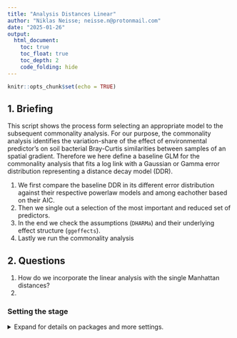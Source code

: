 ```yaml
---
title: "Analysis Distances Linear"
author: "Niklas Neisse; neisse.n@protonmail.com"
date: "2025-01-26"
output: 
  html_document:
    toc: true
    toc_float: true
    toc_depth: 2
    code_folding: hide
---
```


```r
knitr::opts_chunk$set(echo = TRUE)
```

## 1. Briefing

This script shows the process form selecting an appropriate model to the subsequent commonality analysis. For our purpose, the commonality analysis identifies the variation-share of the effect of environmental predictor's on soil bacterial Bray-Curtis similarities between samples of an spatial gradient. Therefore we here define a baseline GLM for the commonality analysis that fits a log link with a Gaussian or Gamma error distribution representing a distance decay model (DDR). 

1. We first compare the baseline DDR in its different error distribution against their respective powerlaw models and among eachother based on their AIC.
2. Then we single out a selection of the most important and reduced set of predictors.
3. In the end we check the assumptions (`DHARMa`) and their underlying effect structure (`ggeffects`). 
4. Lastly we run the commonality analysis


## 2. Questions 
1. How do we incorporate the linear analysis with the single Manhattan distances?
2. 



### Setting the stage 

<details>
  <summary>Expand for details on packages and more settings.</summary>

The following packages are required: `tidyverse`, `vegan`, `glmm.hp`, `partR2`, `skimr`, `MASS`, `DHARMa` , `ggeffects`, `glmmTMB`, `lme4`, `glmm.hp`, `pscl`

```r
#### Setting the stage ####
# Remove all objects in the global environment
# rm(list = ls()) 

# Set seed for reproducibility
set.seed(100) 

# Set directory pathways
dir_data <- 'path/to/N24_space_mic_dispersal/data/'
dir_resu <- 'path/to/N24_space_mic_dispersal/results/'

# Define CRAN packages
.cran_packages <- c(
  'tidyverse', 'glmm.hp',  'skimr', 'viridis', 'vegan',  'car', 
  'ggeffects', 'corrplot', 'lme4',  'partR2',  'DHARMa', 'MASS',
  'patchwork', 'glmm.hp',  'pscl',  'ggExtra', 'janitor', 'eulerr') 

# Define Bioconductor packages: 
#  other bioconductor packages include: 
#  'dada2', 'phyloseq', 'DECIPHER', 'phangorn'
# .bioc_packages <- c('phyloseq')  

# Install missing CRAN packages
.inst <- .cran_packages %in% installed.packages() 
if(any(!.inst)) {
  install.packages(.cran_packages[!.inst]) 
}

# # Check if Bioconductor packages are installed
# .inst <- .bioc_packages %in% installed.packages() 
# if(any(!.inst)) {
#   # Source Bioconductor installation script
#   source("http://bioconductor.org/biocLite.R") 
#   # Install missing Bioconductor packages without asking for confirmation
#   biocLite(.bioc_packages[!.inst], ask = F) 
# }

# Load required packages
#  add if necessary: ', .bioc_packages'
invisible(sapply(c(.cran_packages), require, character.only = TRUE))
invisible(sapply(c(.cran_packages), function(pkg) {
  # Check if the package is loaded
  is_loaded <- isNamespaceLoaded(pkg)
  
  # Get the package version
  version <- as.character(packageVersion(pkg))  # Convert version to character
  
  # Print the result
  cat(pkg, "Loaded:", is_loaded, "- Version:", version, "\n")
}))
 
```
```r
dir_wd   <- file.path('C:', 'code', 'BEO_DDR')
dir_data <- file.path(dir_wd, 'data')
dir_resu <- file.path(dir_wd, 'output')
```


## 3 Data  
The dataset `dissected` contains the distances between each sample in terms of bacterial composition (Bray-Curtis), plant composition (Bray-Curtis), plant traits (Euclidean), and physio-chemical soil properties (Euclidean). A summary of the dataset is shown below.

Side notes: 

1. For our models, we work with B.-C. similarities, meaning that values closer to 1 indicate greater similarity in bacterial community assembly among the samples.

2. Since stepwise forward selection, a crucial stop of our predictor selection using the `step()` function, cannot handle missing values, we omit these observations in the df `dist_nona_df`, reducing the total by about 100 data points to 1,275.

<details>
  <summary>Expand for data summary.</summary>

```r
## Load the data
distances_df <- read.csv(file.path(dir_data, 'distances_df.csv')) %>% 
  # changing dissimilarity to similarity to match distance decay model
  mutate(bac_bray_dis   = .$bac_bray,
         plant_bray_dis = .$plant_bray,
         bac_bray       = 1-.$bac_bray,
         plant_bray     = 1-.$plant_bray,
         coor_haver_log = log(.$coor_haver+0.001))

skim(distances_df)

# Remove rows with any missing values from the data frame
dist_nona_df <- na.omit(distances_df)

# Only the 4 processes
# names(dist_nona_df)
dist_4way_df <- dist_nona_df %>% 
  dplyr::select('dist_bin', 'bac_bray',
                'coor_haver_log', 'coor_haver', 
                'plant_bray', 'p_trait_eucl', 'physchem_eucl')


```
</details>

#### 3.2.1 Correlation in predictors
On the path to our model we first checked for any correlations of the explanatory variables.  

<details>
  <summary>Expand for explanatory variable correlation plot.</summary>
```r
# names(dist_nona_df)

corrplot(cor(dist_4way_df[
  c('coor_haver_log', 
    'plant_bray', 'p_trait_eucl', 'physchem_eucl')]), 
  type = "upper", method = "square", diag = FALSE, 
  addCoef.col = "white", number.cex = .7,
  tl.srt = 45, tl.cex = 1, tl.offset = 1)


corrplot(cor(dist_nona_df[c(
  'p_trait_eucl', 
  'pt_biomass_manh', 'pt_cov_bare_manh', 'pt_cov_litter_manh', 
  'pt_cov_moss_manh', 'pt_cov_senesc_manh', 'pt_sla_manh')]), 
         type = "upper", method = "square", diag = FALSE, 
         addCoef.col = "white", number.cex = .7,
         tl.srt = 45, tl.cex = 1, tl.offset = 1)


corrplot(cor(dist_nona_df[c(
  'physchem_eucl', 
  'pc_c_manh', 'pc_cnr_manh', 'pc_n_manh', 
  'pc_ph_manh', 'pc_soil_moist_manh')]), 
         type = "upper", method = "square", diag = FALSE, 
         addCoef.col = "white", number.cex = .7,
         tl.srt = 45, tl.cex = 1, tl.offset = 1)

```

## 4. Models 
### 4.1 Model Structure
We construct a generalized linear model to describe the effects of predictors representing environmental selection processes and dispersal on the differences in bacterial communities between observations, using a log link function.

Two sets of models are presented. The first set follows a Gaussian error distribution, while the second set follows a Gamma distribution. Within each set, we compare a model with a normal distance predictor to a power-law model with a log-transformed distance predictor.

```r
# names(dist_nona_df)

# glm_4w_gaus_1
glm_4w_gaus_1 <- glm(formula = bac_bray ~
                       coor_haver + plant_bray + p_trait_eucl + physchem_eucl,
                     family = gaussian(link = "log"), data = dist_nona_df, 
                     na.action = na.exclude)
sum_glm_4w_gaus_1 <- summary(glm_4w_gaus_1)

# glm_4w_gaus_2
glm_4w_gaus_2 <- glm(formula = bac_bray ~
                       coor_haver_log + plant_bray + p_trait_eucl + physchem_eucl, 
                     family = gaussian(link = "log"), data = dist_nona_df, 
                     na.action = na.exclude)
sum_glm_4w_gaus_2 <- summary(glm_4w_gaus_2)

# glm_4w_gamm_1
glm_4w_gamm_1 <- glm(formula = bac_bray ~
                        coor_haver + plant_bray + p_trait_eucl + physchem_eucl, 
                     family = Gamma(link = "log"), data = dist_nona_df, 
                     na.action = na.exclude)
sum_glm_4w_gamm_1 <- summary(glm_4w_gamm_1)

# glm_4w_gamm_2
glm_4w_gamm_2 <- glm(formula = bac_bray ~
                       coor_haver_log + plant_bray + p_trait_eucl + physchem_eucl, 
                     family = Gamma(link = "log"), data = dist_nona_df, 
                     na.action = na.exclude)
sum_glm_4w_gamm_2 <- summary(glm_4w_gamm_2)


```


Comparing the AIC values indicates that the Gamma error distribution with the log-transformed distance as a predictor explains the most variation in the soil bacteria. Therefore, we base all subsequent analyses on this model.





```r
data.frame(
  model          = c(
    rep("GLM", 4)),
  id       = c(
    rep("4way",4)),
  fam         = c(
    c(rep("Gaus",2), rep("Gamm",2))),
  Power_law      = c(
    rep(c("-", "+"),2)),
  aic            = c(
    sum_glm_4w_gaus_1$aic,
    sum_glm_4w_gaus_2$aic,
    sum_glm_4w_gamm_1$aic,
    sum_glm_4w_gamm_2$aic),
  `0 deviance`  = c(
    sum_glm_4w_gaus_1$null.deviance,
    sum_glm_4w_gaus_2$null.deviance,
    sum_glm_4w_gamm_1$null.deviance,
    sum_glm_4w_gamm_2$null.deviance),
  `0 df`        = c(
    sum_glm_4w_gaus_1$df.null,
    sum_glm_4w_gaus_2$df.null,
    sum_glm_4w_gamm_1$df.null,
    sum_glm_4w_gamm_2$df.null),
  `res deviance` = c(
    sum_glm_4w_gaus_1$deviance,
    sum_glm_4w_gaus_2$deviance,
    sum_glm_4w_gamm_1$deviance,
    sum_glm_4w_gamm_2$deviance),
  `res df`     = c(
    sum_glm_4w_gaus_1$df.residual,
    sum_glm_4w_gaus_2$df.residual,
    sum_glm_4w_gamm_1$df.residual,
    sum_glm_4w_gamm_2$df.residual)) %>% 
  arrange(.$aic)
```

#### 4.3 Bidirectional predictor selection

```r
# Alpha, intercept only model
glm_gamm_4way_a <- glm(formula = bac_bray ~ 1,
                      family = Gamma(link = "log"), data = dist_nona_df, 
                      na.action = na.exclude)

# Omega, all predictors with their interactions
glm_gamm_4way_o <- glm(formula = bac_bray ~
                       coor_haver_log * plant_bray * p_trait_eucl * physchem_eucl, 
                       family = Gamma(link = "log"), data = dist_nona_df, 
                       na.action = na.exclude)

# Bidirectional predictor selection 
glm_gamm_4way_step <- step(glm_gamm_4way_a,
                        scope = list(
                          lower = glm_gamm_4way_a, upper = glm_gamm_4way_o), 
                        direction = "both", na.action = na.exclude)
```

The bi-directional selection suggests that the interaction of the physico-chemical euclidean distance and the plant abundance Bray-Curtis distance is important for the model. Furthermore, the plant traits do not seem contribute to the models fit.

Nevertheless we include the plant traits in our model to make it directly compatible to our variance partitioning. The full 4-way model structure is the following:

```r
# Specifying the final 4way model
glm_4w_gamm2 <- glm(formula = bac_bray ~
                      physchem_eucl + coor_haver_log + 
                      plant_bray + p_trait_eucl + 
                      physchem_eucl:plant_bray, 
                    family = Gamma(link = "log"), 
                    data = dist_nona_df, 
                    na.action = na.exclude)

summary(glm_4w_gamm2)
pR2(glm_4w_gamm2)


```




## 6. Assumptions

using `simulateResiduals` and `plotResiduals`

```r
sim_out_4w_gamm2 <- DHARMa::simulateResiduals(
  fittedModel = glm_4w_gamm2, plot = F)
plot(sim_out_4w_gamm2)
testOutliers(glm_4w_gamm2)
plotResiduals(sim_out_4w_gamm2, form = dist_nona_df$physchem_eucl)
plotResiduals(sim_out_4w_gamm2, form = dist_nona_df$coor_haver_log)
plotResiduals(sim_out_4w_gamm2, form = dist_nona_df$plant_bray)
plotResiduals(sim_out_4w_gamm2, form = dist_nona_df$p_trait_eucl)

```

### 6.1 Effect plots

```r
predict_response(glm_gamm_seln3)
predict_response(glm_gamm_seln3, terms = c("predictor_main", "predictor_color"))
```




```r
pred_res_4w_gamm2  <- predict_response(glm_4w_gamm2)

plot(predict_response(glm_4w_gamm2, terms = c("physchem_eucl", "plant_bray")),
     show_data = T)

plot(predict_response(glm_4w_gamm2, terms = c("coor_haver_log", "physchem_eucl")),
     show_data = T)

plot(predict_response(glm_4w_gamm2, terms = c("plant_bray", "coor_haver_log")),
     show_data = T)

plot(predict_response(glm_4w_gamm2, terms = c("p_trait_eucl", "coor_haver_log")), 
     show_data = T)


```


## Communality analysis 

R2m (marginal R²): variance explained by fixed effects only.
R2c (conditional R²): variance explained by both fixed and random effects. As I don't have any random effect they are the same. 

Regarding the family of the estimations:
lognormal is the best:
1. it explains the most variance, thus the model fit is very good.
2. the assumption of a right-skewed response is met 
3. the assumption of no 0 values is met


Estimations:
Unique:	        The variance explained uniquely by that predictor.
Average.share:	Mean shared contribution across all model permutations.
Individual:   	Sum of Unique + Average.share (total importance).
I.perc(%):    	Percentage of total R² accounted for by this variable.

A negative unique value (e.g., -0.0005) indicates essentially no unique contribution, possibly due to multicollinearity or noise.



```r
ca_4w <- glmm.hp::glmm.hp(glm_4w_gamm2, type = "adjR2", commonality = T)
ca_4w_T <- glmm.hp::glmm.hp(glm_4w_gamm2, type = "adjR2", commonality = F)
glmm.hp::plot.glmmhp(ca_4w_T)
ca_4w_T
ca_4w

fit <- euler(c(
  "A"       = 0.1513, # physchem_eucl
  "B"       = 0.0884, # coor_haver_log
  "C"       = 0.0068, # plant_bray
  "D"       = 0.0000, # p_trait_eucl
  "E"       = 0.0113, # physchem_eucl:plant_bray
  "A&B"     = 0.1497,
  "A&C"     = 0.0274,
  "A&D"     = 0.0002,
  "A&E"     = 0.0129,
  "A&B&C"   = 0.1557,
  "A&B&D"   = 0.0006,
  "A&C&D"   = 0.0006,
  "B&C&D"   = 0.0001,
  "A&B&E"   = 0.0949,
  "B&B&E"   = 0.0093,
  "A&D&E"   = 0.0002,
  "A&B&C&D" = 0.0025,
  "B&C&D&E" = 0.0002
))

fit2 <- euler(c(
  "A"       = 0.151, # physchem_eucl
  "B"       = 0.088, # coor_haver_log
  "C"       = 0.007, # plant_bray
#  "D"       = 0.000, # p_trait_eucl
  "E"       = 0.011, # physchem_eucl:plant_bray
  "A&B"     = 0.150,
  "A&C"     = 0.027,
#  "A&D"     = 0.000,
  "A&E"     = 0.013,
  "A&B&C"   = 0.156,
  "A&B&D"   = 0.001,
  "A&C&D"   = 0.001,
#  "B&C&D"   = 0.000,
  "A&B&E"   = 0.095,
  "B&B&E"   = 0.009,
#  "A&D&E"   = 0.000,
  "A&B&C&D" = 0.003
#  "B&C&D&E" = 0.000
))

mod_ca_eu <- euler(c(
  "A"       = 0.15, # physchem_eucl
  "B"       = 0.09, # coor_haver_log
  "C"       = 0.01, # plant_bray
  "E"       = 0.01, # physchem_eucl:plant_bray
  "A&B"     = 0.15,
  "A&C"     = 0.03,
  "A&E"     = 0.01,
  "A&B&C"   = 0.16,
  "A&B&E"   = 0.10,
  "B&C&E"   = 0.01
))

p_ca_eu <- plot(mod_ca_eu,
     quantities = TRUE,
     fills = list(fill = viridis::viridis(4), alpha = 0.6),
     labels = list(font = 2),
     main = "Variance Partitioning (Euler Diagram)")

# ggsave(plot = p_ca_eu, paste0(dir_resu, "ca_eu.png"), width = 5.5, height = 6, dpi = 300)

0.01/2 + 0.1/3 + 0.15/2 + 0.16/3+ 0.03/2
0.01/2 + 0.1/3 + 0.15/2 + 0.16/3+ 0/2 
0.16/3 + 0.03/2 
0.01/2 + 0.01/2 + 0.1/3

```
```r
library(eulerr)
library(grid)
library(viridis)

# Create a function to generate the full custom Euler diagram
plot_custom_euler <- function(mod_ca_eu) {
  # Create the Euler diagram object
  p <- plot(mod_ca_eu,
            quantities = FALSE,
            fills = list(fill = viridis(4), alpha = 0.6),
            labels = FALSE,
            main = NULL)
  
  # Start a new page and draw scaled plot
  grid.newpage()
  vp <- viewport(width = 0.8, height = 0.8)
  pushViewport(vp)
  grid.draw(p)
  
  # Custom annotations
  # grid.text("Community analysis",
  #           x = 0.5,  y = 1.05, gp = gpar(fontsize = 16, fontface = "bold"))
  grid.text("A. Soil               \nproperties",         
            x = 0.06, y = 0.6,   gp = gpar(fontface = "bold"))
  grid.text("B. Geographic\ndistance",                    
            x = 0.95, y = 0.6,   gp = gpar(fontface = "bold"))
  grid.text("C. Plant similarity",                        
            x = 0.5,  y = -0.05, gp = gpar(fontface = "bold"))
  # grid.text("D. Plant traits",             
  #           x = 0.95, y = 0.95, gp = gpar(fontface = "bold"))
  grid.text("E. Interaction of A. and B.",                
            x = 0.5,  y = 1.05,  gp = gpar(fontface = "bold"))
  grid.text("Residuals = 0.42",                           
            x = 0.95, y = -0.05)
  
  # Unique fractions
  grid.text("0.15 ***", x = 0.25, y = 0.5)
  grid.text("0.09 ***", x = 0.815, y = 0.5)
  grid.text("0.01 *",   x = 0.51, y = 0.035)
  grid.text("0.01 ***", x = 0.61, y = 0.945)
  
  # 2-way overlaps
  grid.text("0.15", x = 0.62 , y = 0.54)
  grid.text("0.03", x = 0.41, y = 0.12)
  grid.text("0.01", x = 0.46, y = 0.99)
  
  # 3-way overlaps
  grid.text("0.16", x = 0.57, y = 0.26)
  grid.text("0.10", x = 0.6, y = 0.7)
  grid.text("0.01", x = 0.51, y = 0.57)
  grid.text("0.01", x = 0.73, y = 0.44)
  
  # 4-way overlap
  grid.text("0.01", x = 0.58, y = 0.42)
}

```


```r
# # Define metrics
# mod_ca_metrics <- c("Unique", "Average.share", "Individual", "I.perc(%)")
# mod_ca_n_metrics <- length(mod_ca_metrics)
# mod_ca_n_perm <- 10000
# set.seed(123)
# 
# # Step 1: Observed values for all metrics
# mod_ca_observed_all <- ca_4w_T$lognormal[, mod_ca_metrics]
# 
# # Step 2: Null array (3D) to store permutations for all metrics
# mod_ca_null_distributions <- array(
#   NA, dim = c(nrow(mod_ca_observed_all), mod_ca_n_perm, mod_ca_n_metrics),
#   dimnames = list(rownames(mod_ca_observed_all), NULL, mod_ca_metrics))
# 
# # Step 3: Permutation loop
# for (i in 1:mod_ca_n_perm) {
#   # Permute the response variable
#   dist_4way_df$mod_ca_bac_bray_perm <- sample(dist_4way_df$bac_bray)
#   
#   # Fit model with permuted response
#   mod_ca_perm_result <- glmm.hp(
#     glm(
#       formula = mod_ca_bac_bray_perm ~ physchem_eucl + coor_haver_log + 
#         plant_bray + p_trait_eucl + physchem_eucl:plant_bray,
#       family = Gamma(link = "log"),
#       data = dist_4way_df,
#       na.action = na.exclude),
#     type = "adjR2")
#   
#   # Store values for each metric
#   for (m in mod_ca_metrics) {
#     mod_ca_null_distributions[, i, m] <- mod_ca_perm_result$lognormal[, m]
#   }
# }
# 
# # Step 4: Compute p-values for all metrics
# mod_ca_results_list <- list()
# 
# for (m in mod_ca_metrics) {
#   mod_ca_observed_vals <- mod_ca_observed_all[, m]
#   mod_ca_null_matrix   <- mod_ca_null_distributions[, , m]
#   
#   # Compute p-values
#   mod_ca_p_vals <- sapply(1:length(mod_ca_observed_vals), function(i) {
#     mean(mod_ca_null_matrix[i, ] >= mod_ca_observed_vals[i], na.rm = TRUE)
#     })
#   
#   # Compute mean of null distribution
#   mod_ca_null_means <- rowMeans(mod_ca_null_matrix, na.rm = TRUE)
#   
#   # Create result data frame
#   mod_ca_results_df <- data.frame(
#     variable   = rownames(mod_ca_observed_all),
#     observed   = mod_ca_observed_vals,
#     null_mean  = mod_ca_null_means,
#     p_value    = mod_ca_p_vals)
#   
#   mod_ca_results_list[[m]] <- mod_ca_results_df
# }
# 
# write.csv(as.data.frame.table(mod_ca_null_distributions, responseName = "value") %>%
#   rename(variable = Var1, permutation = Var2, metric = Var3) %>%
#   mutate(permutation = as.integer(permutation)),
#   file.path(dir_data, paste0('mod_ca_perm_all_10000.csv')))
# 
# bind_rows(mod_ca_results_list, .id = "metric") %>% as.data.frame() %>% 
#   write.csv(file.path(dir_data, paste0('mod_ca_perm_res_all_10000.csv')),
#             row.names = F)

mod_ca_list_all_10000_df <- read.csv(
  file.path(dir_data, paste0('mod_ca_perm_all_10000.csv')))


mod_ca_results_all_10000_df <- read.csv(
  file.path(dir_data, paste0('mod_ca_perm_res_all_10000.csv')))

```



### 7. Plots

#### Distance Decaly Relation
```r
# Create a new data frame with a range of values for 'coor_haver_log'
p_dist_range <- seq(
  min(dist_nona_df$coor_haver_log), 
  max(dist_nona_df$coor_haver_log), length.out = 100)

# Create a new data frame with these values and the other variables fixed 
p_dist_ndata <- data.frame(
  coor_haver_log = p_dist_range,
  physchem_eucl  = mean(dist_nona_df$physchem_eucl, na.rm = TRUE), 
  plant_bray     = mean(dist_nona_df$plant_bray, na.rm = TRUE),  
  p_trait_eucl   = mean(dist_nona_df$p_trait_eucl, na.rm = TRUE) 
)

# Predict the response using the glm model
p_dist_pred <- predict(
  glm_4w_gamm2, 
  newdata = p_dist_ndata,
  # Return the standard errors
  se.fit = TRUE, 
  # Prediction on the scale of the link function (log scale for Gamma)
  type = "link"    
)

# Convert the predictions from log scale back to the original scale (if using Gamma with log link)
p_dist_pred_values <- exp(p_dist_pred$fit)

# Calculate the upper and lower bounds for the 95% confidence interval
p_dist_upper <- exp(p_dist_pred$fit + 1.96 * p_dist_pred$se.fit)
p_dist_lower <- exp(p_dist_pred$fit - 1.96 * p_dist_pred$se.fit)

# Add the predictions and confidence intervals to the new_data
p_dist_ndata <- p_dist_ndata %>%
  mutate(
    predicted = p_dist_pred_values,
    upper_bound = p_dist_upper,
    lower_bound = p_dist_lower
  )

# names(dist_4way_df)

dist_4way_df %>% 
  group_by(dist_bin) %>% 
  summarise(n())

# Plot the effect of distance on bacterial bray 
# Estimates are from the 4way model
# predictions with mean for the other predictors
# showing the 95% Confidence interval
ggp_ddr_4w <- ggplot() +
  geom_point(
    data = dist_4way_df, 
    aes(y = bac_bray, x = coor_haver_log, color = as.factor(dist_bin)),
    alpha = 0.5
  ) +
  scale_color_manual(
    values = c('#B33C00', '#00B382', '#0072B2'),
    labels = c(
      'Within Plot\n   n = 48', 
      'Within Site\n   n = 577', 
      'Between Sites\n   n = 650'),
    # Change shape 
    guide = guide_legend(override.aes = list(shape = 15, linetype = 1))
    ) + 
  geom_line(
    data = p_dist_ndata, 
    aes(y = predicted, x = coor_haver_log), color = "#4F4F4F"
  ) +
  geom_ribbon(
    data = p_dist_ndata,
    aes(x = coor_haver_log, ymin = lower_bound, ymax = upper_bound), 
    fill = "black", alpha = 0.2
  ) +
  scale_x_continuous(
    limits = c(0, 14),
    breaks = seq(0, 14, by = 2),
    guide = guide_axis(minor.ticks = T)
    ) +
  scale_y_continuous(
    limits       = c(0, 0.8),
    breaks       = seq(0, 0.8, by = .2),
    guide = guide_axis(minor.ticks = T),
    labels = scales::number_format(accuracy = c(1, 0.1, 0.1, 0.1))
    ) +  
  theme_classic() +
  labs(
    title = "Distance Decay Realation",
    subtitle = "Effect of Distance on Soil Bacterial Similarity",
    x = "Distance (log(m))",
    y = "Soil bacterial Bray-Curtis\nsimilarity index",
    caption = "Distance Decay Relationship of the soil bacterial commnunity: Based on glm with Gamma(link = 'log'). \n Shaded area represents the 95% Confidence Interval for predictions. Point show raw data.",
    color = "Distance Categories"
  ) +
  theme(
    plot.title    = element_text(hjust = 0.1, vjust = 1.5),  
    plot.subtitle = element_text(hjust = 0.1, vjust = 2),  
    plot.caption  = element_text(hjust = 0),
    legend.position   = c(0.8, 0.82),
    legend.title      = element_text('Distance bin', size = 11),
    legend.key.height = unit(0.4, "cm"), 
    legend.key.width  = unit(1.2, "cm"), 
    legend.text       = element_text(size = 10), 
    panel.grid.minor = element_line(
      color = "lightgray", linetype = "dotted", size = 0.5),
    axis.text.x  = element_text(color = "black", size = 10),
    axis.text.y  = element_text(color = "black", size = 10),
    axis.title.y = element_text(size = 13, margin = margin(r = 10)),
    axis.title.x = element_text(size = 12.5, margin = margin(t = 10)) 
  ) + 
  annotate("text", x = 1, y = 0, label = paste("n =", nrow(dist_4way_df)), 
           size = 3.5, color = "black")

ggp_ddr_4w 

ggp_ddr_4w_hist <- ggMarginal(ggp_ddr_4w, 
           type = "histogram", 
           groupFill = TRUE,
           col = "white")


# ggsave(plot = ggp_ddr_4w, paste0(dir_resu, "/ddr_4w.png"), width = 5.5, height = 6, dpi = 300)

# ggsave(plot = ggp_ddr_4w_hist, paste0(dir_resu, "/ddr_4w_hist.png"), width = 5.5, height = 6, dpi = 300)

```
```r

hist(dist_4way_df$bac_bray)
hist(log(dist_4way_df$bac_bray))

min(dist_4way_df$bac_bray)
max(dist_4way_df$bac_bray)


dist_4way_df %>% 
  filter(dist_bin == 1) %>% 
  arrange(bac_bray)

dist_4way_df %>% 
  filter(dist_bin == 1) %>%
  skim()

# Prediction at min
p_dist_ndata
exp(p_dist_ndata$coor_haver_log[1])
p_dist_ndata$predicted[1]
p_dist_ndata$predicted[1] - p_dist_ndata$lower_bound[1]
p_dist_ndata$predicted[1] - p_dist_ndata$upper_bound[1]

# Prediction at mean BIN 1
dist_4way_df %>% 
  filter(dist_bin == 1) %>% 
  summarise(mean(coor_haver_log))

exp(p_dist_ndata$coor_haver_log[5])
p_dist_ndata$predicted[5]
p_dist_ndata$predicted[5] - p_dist_ndata$lower_bound[5]
p_dist_ndata$predicted[5] - p_dist_ndata$upper_bound[5]

# Prediction at mean BIN 2
dist_4way_df %>% 
  filter(dist_bin == 2) %>% 
  summarise(mean(coor_haver_log))
# 8.589501

exp(p_dist_ndata$coor_haver_log[60])
p_dist_ndata$predicted[60]
p_dist_ndata$predicted[60] - p_dist_ndata$lower_bound[60]
p_dist_ndata$predicted[60] - p_dist_ndata$upper_bound[60]


# Prediction at mean BIN 3
dist_4way_df %>% 
  filter(dist_bin == 3) %>% 
  summarise(mean(coor_haver_log))
# 12.69765	

exp(p_dist_ndata$coor_haver_log[99])
p_dist_ndata$predicted[99]
p_dist_ndata$predicted[99] - p_dist_ndata$lower_bound[99]
p_dist_ndata$predicted[99] - p_dist_ndata$upper_bound[99]




dist_4way_df %>% 
  filter(bac_bray <= quantile(dist_4way_df$bac_bray, 0.05)[[1]]) %>% 
  group_by(dist_bin) %>% 
  summarise(n())

dist_4way_df %>% 
  filter(bac_bray <= quantile(dist_4way_df$bac_bray, 0.05)[[1]]) %>% 
  arrange(bac_bray)


dist_4way_df %>% 
  filter(bac_bray == min(bac_bray))



dist_4way_df %>% 
  filter(physchem_eucl >= quantile(physchem_eucl, 0.90)[[1]]) %>% 
  group_by(dist_bin) %>% 
  summarise(n())

53 / (53 + 11)
91 / (91 + 37)

```


##### Effect plot 3 panel
```r
# Create a new data frame with these values and the other variables fixed 
p_pc_ndata <- data.frame(
  # New sequence to predict over
  physchem_eucl  = seq(min(dist_4way_df$physchem_eucl),
                       max(dist_4way_df$physchem_eucl), length.out = 100),
  coor_haver_log = mean(dist_4way_df$coor_haver_log, na.rm = TRUE), 
  plant_bray     = mean(dist_4way_df$plant_bray, na.rm = TRUE),  
  p_trait_eucl   = mean(dist_4way_df$p_trait_eucl, na.rm = TRUE) 
)

# Predict the response using the glm model
p_pc_pred <- predict(
  glm_4w_gamm2, 
  newdata = p_pc_ndata,
  # Return the standard errors
  se.fit = TRUE, 
  # Prediction on the scale of the link function (log scale for Gamma)
  type = "link"    
)

# Add the predictions and confidence intervals to the new_data
p_pc_ndata <- p_pc_ndata %>%
  mutate(
    # Log scale back to the original scale (if using Gamma with log link)
    predicted   = exp(p_pc_pred$fit),
    # 95% CI
    upper_bound = exp(p_pc_pred$fit + 1.96 * p_pc_pred$se.fit),
    lower_bound = exp(p_pc_pred$fit - 1.96 * p_pc_pred$se.fit)
  )

# names(dist_4way_df)

# Plot the effect of distance on bacterial bray 
# Estimates are from the 4way model
# predictions with mean for the other predictors
# showing the 95% Confidence interval
ggp_4w_pc <- ggplot() +
  geom_point(
    data = dist_4way_df, 
    aes(y = bac_bray, x = physchem_eucl, color = as.factor(dist_bin)),
    alpha = 0.5
  ) +
  scale_color_manual(
    values = c('#B33C00', '#00B382', '#0072B2'),
    labels = c("Within Plot", "Within Site", "Among Sites"),
    # Change shape 
    guide = guide_legend(override.aes = list(shape = 15, linetype = 1))
    ) + 
  geom_line(
    data = p_pc_ndata, 
    aes(y = predicted, x = physchem_eucl), color = "#4F4F4F"
  ) +
  geom_ribbon(
    data = p_pc_ndata,
    aes(x = physchem_eucl, ymin = lower_bound, ymax = upper_bound), 
    fill = "black", alpha = 0.2
  ) +
  scale_x_continuous(
    limits = c(0, round(max(
        dist_4way_df$physchem_eucl), digits = 0))
    ) +
  scale_y_continuous(
    limits       = c(0, 0.8),
    breaks       = seq(0, 1, by = .2),
    guide = guide_axis(minor.ticks = T)
    ) +  
  theme_classic() +
  labs(
    x = "Physio-chemical NP\nEuclidean",
    y = "Soil bacterial Bray-Curtis similarity index",
  ) +
  theme(
    plot.title = element_text(hjust = 0.1, vjust = 1.5),  
    plot.subtitle = element_text(hjust = 0.1, vjust = 2),  
    plot.caption = element_text(hjust = 0),
    legend.position = "none", 
    # Grid lines
    panel.grid.minor = element_line(
      color = "lightgray", linetype = "dotted", size = 0.5),
    axis.text.x  = element_text(color = "black", size = 10),
    axis.text.y  = element_text(color = "black", size = 10),
    axis.title.y = element_text(size = 13, margin = margin(r = 10)),
    axis.title.x = element_text(size = 12.5, margin = margin(t = 10)) 
  )

ggp_4w_pc

# ggsave(plot = ggp_4w_pc, paste0(dir_resu, "ddr_4w_pc.png"), width = 5.5, height = 6, dpi = 300)

```


```r
# Create a new data frame with these values and the other variables fixed 
p_pb_ndata <- data.frame(
  # New sequence to predict over
  plant_bray     = seq(min(dist_4way_df$plant_bray),
                       max(dist_4way_df$plant_bray), length.out = 100),
  coor_haver_log = mean(dist_4way_df$coor_haver_log, na.rm = TRUE), 
  physchem_eucl  = mean(dist_4way_df$physchem_eucl , na.rm = TRUE),  
  p_trait_eucl   = mean(dist_4way_df$p_trait_eucl  , na.rm = TRUE) 
)

# Predict the response using the glm model
p_pb_pred <- predict(
  glm_4w_gamm2, 
  newdata = p_pb_ndata,
  # Return the standard errors
  se.fit = TRUE, 
  # Prediction on the scale of the link function (log scale for Gamma)
  type = "link"    
)

# Add the predictions and confidence intervals to the new_data
p_pb_ndata <- p_pb_ndata %>%
  mutate(
    # Log scale back to the original scale (if using Gamma with log link)
    predicted   = exp(p_pb_pred$fit),
    # 95% CI
    upper_bound = exp(p_pb_pred$fit + 1.96 * p_pb_pred$se.fit),
    lower_bound = exp(p_pb_pred$fit - 1.96 * p_pb_pred$se.fit)
  )

# names(dist_4way_df)

# Plot the effect of plant bray on bacterial bray 
# Estimates are from the 4way model
# predictions with mean for the other predictors
# showing the 95% Confidence interval
ggp_4w_pb <- ggplot() +
  geom_point(
    data = dist_4way_df, 
    aes(y = bac_bray, x = plant_bray, color = as.factor(dist_bin)),
    alpha = 0.5
  ) +
  scale_color_manual(
    values = c('#B33C00', '#00B382', '#0072B2'),
    labels = c("Within Plot", "Within Site", "Among Sites"),
    # Change shape 
    guide = guide_legend(override.aes = list(shape = 15, linetype = 1))
    ) + 
  geom_line(
    data = p_pb_ndata, 
    aes(y = predicted, x = plant_bray), color = "#4F4F4F"
  ) +
  geom_ribbon(
    data = p_pb_ndata,
    aes(x = plant_bray, ymin = lower_bound, ymax = upper_bound), 
    fill = "black", alpha = 0.2
  ) +
  scale_x_continuous(
    limits = c(0, round(max(
        dist_4way_df$plant_bray), digits = 0)),
    breaks = c(0, 0.25, 0.5, 0.75, 1),
    labels = scales::number_format(accuracy = c(1, 0.01, 0.1, 0.01, 1))
    ) +
  scale_y_continuous(
    limits       = c(0, 0.8),
    breaks       = seq(0, 1, by = .2),
    guide = guide_axis(minor.ticks = T)
#    minor_breaks = seq(0, 1, by = .1)
    ) +  
  theme_classic() +
  labs(
    x = "Plant Abundance\nBray-Curtis similarity",
    y = "Soil bacterial Bray-Curtis similarity index"
  ) +
  theme(
    plot.title = element_text(hjust = 0.1, vjust = 1.5),  
    plot.subtitle = element_text(hjust = 0.1, vjust = 2),  
    plot.caption = element_text(hjust = 0),
    legend.position = "none",
    legend.title = element_text('Distance bin'), 
    # Grid lines
    panel.grid.minor = element_line(
      color = "lightgray", linetype = "dotted", size = 0.5),
    axis.text.y  = element_blank(),
    axis.text.x = element_text(color = "black", size = 10),  
    axis.title.y = element_blank(),
    axis.title.x = element_text (size = 12.5, margin = margin(t = 10)), 
    axis.ticks.y = element_blank()
  )

ggp_4w_pb

# ggsave(plot = ggp_4w_pb, paste0(dir_resu, "ddr_4w_pb.png"), width = 5.5, height = 6, dpi = 300)

```



```r
# Create a new data frame with these values and the other variables fixed 
p_pt_ndata <- data.frame(
  # New sequence to predict over
  p_trait_eucl   = seq(min(dist_4way_df$p_trait_eucl),
                       max(dist_4way_df$p_trait_eucl), length.out = 100),
  coor_haver_log = mean(dist_4way_df$coor_haver_log, na.rm = TRUE), 
  physchem_eucl  = mean(dist_4way_df$physchem_eucl , na.rm = TRUE),  
  plant_bray     = mean(dist_4way_df$plant_bray    , na.rm = TRUE) 
)

# Predict the response using the glm model
p_pt_pred <- predict(
  glm_4w_gamm2, 
  newdata = p_pt_ndata,
  # Return the standard errors
  se.fit = TRUE, 
  # Prediction on the scale of the link function (log scale for Gamma)
  type = "link"    
)

# Add the predictions and confidence intervals to the new_data
p_pt_ndata <- p_pt_ndata %>%
  mutate(
    # Log scale back to the original scale (if using Gamma with log link)
    predicted   = exp(p_pt_pred$fit),
    # 95% CI
    upper_bound = exp(p_pt_pred$fit + 1.96 * p_pt_pred$se.fit),
    lower_bound = exp(p_pt_pred$fit - 1.96 * p_pt_pred$se.fit)
  )

# names(dist_4way_df)

# Plot the effect of distance on bacterial bray 
# Estimates are from the 4way model
# predictions with mean for the other predictors
# showing the 95% Confidence interval
ggp_4w_pt <- ggplot() +
  geom_point(
    data = dist_4way_df, 
    aes(y = bac_bray, x = p_trait_eucl, color = as.factor(dist_bin)),
    alpha = 0.5
  ) +
  scale_color_manual(
    values = c('#B33C00', '#00B382', '#0072B2'),
    labels = c("Within Plot", "Within Site", "Among Sites"),
    # Change shape 
    guide = guide_legend(override.aes = list(shape = 15, linetype = 1))
    ) + 
  geom_line(
    data = p_pt_ndata, 
    aes(y = predicted, x = p_trait_eucl), color = "#4F4F4F"
  ) +
  geom_ribbon(
    data = p_pt_ndata,
    aes(x = p_trait_eucl, ymin = lower_bound, ymax = upper_bound), 
    fill = "black", alpha = 0.2
  ) +
  scale_x_continuous(
    limits = c(0, round(max(
        dist_4way_df$p_trait_eucl), digits = 0)),
    breaks = c(0, 2.5, 5, 7.5),
    labels = scales::number_format(accuracy = c(1, 0.1, 1, 0.1))
    ) +
  scale_y_continuous(
    limits       = c(0, 0.8),
    breaks       = seq(0, 1, by = .2),
    guide = guide_axis(minor.ticks = T)
#    minor_breaks = seq(0, 1, by = .1)
    ) +  
  theme_classic() +
  labs(
    x = "Plant traits\nEuclidean",
    y = "Soil bacterial Bray-Curtis similarity index"
  ) +
  theme(
    plot.title    = element_text(hjust = 0.1, vjust = 1.5),  
    plot.subtitle = element_text(hjust = 0.1, vjust = 2),  
    plot.caption  = element_text(hjust = 0),
    legend.position   = c(0.7, 0.92),
    legend.title      = element_blank(),
    legend.key.height = unit(0.4, "cm"), 
    legend.key.width  = unit(1.2, "cm"), 
    legend.text       = element_text(size = 11),
    # Grid lines
    panel.grid.minor = element_line(
      color = "lightgray", linetype = "dotted", size = 0.5),
    axis.text.y  = element_blank(),
    axis.text.x  = element_text (color = "black", size = 10),  
    axis.title.y = element_blank(),
    axis.title.x = element_text (size = 12.5, margin = margin(t = 10)), 
    axis.ticks.y = element_blank()
  )

ggp_4w_pt

# ggsave(plot = ggp_4w_pt, paste0(dir_resu, "ddr_4w_pt.png"), width = 5.5, height = 6, dpi = 300)

```


```r
ggp_4w_3p <- ggp_4w_pc + ggp_4w_pb + ggp_4w_pt + 
  plot_layout(ncol = 3) +  
  plot_annotation(
    title = "Effect plots - model predictions",
    subtitle = "4-way glm gamma log-link",
    # tag_levels = "A"
  )

ggp_4w_3p
# ggsave(plot = ggp_4w_3p, paste0(dir_resu, "ddr_4w_3p.png"), width = 15, height = 6, dpi = 300)
```




## Chapter 2 - Sublements
### Analysis of linear physio-chemical distances

#### Introduction

Physio-chemical properties of soil are very known to have a great influence on the soil micro-biome. Here we show how the individual differences of each soil property between sample affect the difference in Bray-Curtis dissimilarity of the soil bacteria rather than their combined effect as one Euclidean distance. 

#### Data
We have the same format of data where every sample is pair with each other and given one value that encompass the differences. Here we what to know the effect of pH, water content, nitrogen, carbon, and CN ratio on the bacterial community. 


<details>
  <summary>Expand for data summary.</summary>

```r
# names(dist_nona_df)
dist_pc_df <-  dist_nona_df %>% 
  dplyr::select(c(id, id2, bac_bray, coor_haver, coor_haver_log, 
           pc_c_manh, pc_cnr_manh, pc_n_manh, pc_ph_manh, pc_soil_moist_manh))
skim(dist_pc_df)

```
</details>

#### Model

We compare yet again a `Gamma` against a `Gaussian` distribution and 

```r
# names(dist_pc_df)

# Gaussian
# without powerlaw
glm_pc_gau1 <- glm(
  bac_bray ~ coor_haver +
    pc_c_manh + pc_cnr_manh + pc_n_manh + pc_ph_manh + pc_soil_moist_manh,
  family = gaussian(link = "log"),
  data = dist_pc_df, na.action = na.exclude)
sum_glm_pc_gau1 <- summary(glm_pc_gau1)
# with powerlaw
glm_pc_gau2 <- glm(
  bac_bray ~ coor_haver_log + 
    pc_c_manh + pc_cnr_manh + pc_n_manh + pc_ph_manh + pc_soil_moist_manh,
  family = gaussian(link = "log"),
  data = dist_pc_df, na.action = na.exclude)
sum_glm_pc_gau2 <- summary(glm_pc_gau2)

# Gamma
# without powerlaw
glm_pc_gam1 <- glm(
  bac_bray ~ coor_haver +
    pc_c_manh + pc_cnr_manh + pc_n_manh + pc_ph_manh + pc_soil_moist_manh,
  family = Gamma(link = "log"),
  data = dist_pc_df, na.action = na.exclude)
sum_glm_pc_gam1 <- summary(glm_pc_gam1)
# with powerlaw
glm_pc_gam2 <- glm(
  bac_bray ~ coor_haver_log + 
    pc_c_manh + pc_cnr_manh + pc_n_manh + pc_ph_manh + pc_soil_moist_manh,
  family = Gamma(link = "log"),
  data = dist_pc_df, na.action = na.exclude)
sum_glm_pc_gam2 <- summary(glm_pc_gam2)

```

Summary of the models showing the AIC, our ceteria to judge the best fit for further analysis. Yet again the Gamma distribution with the log transformed distance metrics performes the best. 

```r
data.frame(
  model          = c(
    rep("GLM", 4)),
  id       = c(
    rep("4way",4)),
  fam         = c(
    c(rep("Gaus",2), rep("Gamm",2))),
  Power_law      = c(
    rep(c("-", "+"),2)),
  aic            = c(
    sum_glm_pc_gau1$aic,
    sum_glm_pc_gau2$aic,
    sum_glm_pc_gam1$aic,
    sum_glm_pc_gam2$aic),
  `deviance0`  = c(
    sum_glm_pc_gau1$null.deviance,
    sum_glm_pc_gau2$null.deviance,
    sum_glm_pc_gam1$null.deviance,
    sum_glm_pc_gam2$null.deviance),
  `df0`        = c(
    sum_glm_pc_gau1$df.null,
    sum_glm_pc_gau2$df.null,
    sum_glm_pc_gam1$df.null,
    sum_glm_pc_gam2$df.null),
  `res deviance` = c(
    sum_glm_pc_gau1$deviance,
    sum_glm_pc_gau2$deviance,
    sum_glm_pc_gam1$deviance,
    sum_glm_pc_gam2$deviance),
  `res df`     = c(
    sum_glm_pc_gau1$df.residual,
    sum_glm_pc_gau2$df.residual,
    sum_glm_pc_gam1$df.residual,
    sum_glm_pc_gam2$df.residual)) %>% 
  arrange(.$aic)
```


#### 4.3 Bidirectional predictor selection

```r
# Alpha, intercept only model
glm_pc_gam2_a <- glm(
  bac_bray ~ 1,
  family = Gamma(link = "log"),
  data = dist_pc_df, na.action = na.exclude)

# Omega, all predictors with their interactions
glm_pc_gam2_o <- glm(
  bac_bray ~ coor_haver_log * 
    pc_c_manh * pc_cnr_manh * pc_n_manh * pc_ph_manh * pc_soil_moist_manh,
  family = Gamma(link = "log"),
  data = dist_pc_df, na.action = na.exclude)

# Bidirectional predictor selection 
glm_pc_gam2_step <- step(
  glm_pc_gam2_a, 
  scope = list(lower = glm_pc_gam2_a, upper = glm_pc_gam2_o), 
  direction = "both", na.action = na.exclude)
```


Nevertheless we include the plant traits in our model to make it directly compatible to our variance partitioning. The full 4-way model structure is the following:

```r
# Specifying the final 4way model
glm_pc <- glm(
  formula = bac_bray ~ 
    pc_ph_manh + pc_c_manh + coor_haver_log + pc_n_manh + pc_cnr_manh +
    pc_ph_manh:coor_haver_log + pc_ph_manh:pc_c_manh + 
    pc_c_manh:pc_n_manh + pc_ph_manh:pc_cnr_manh + pc_ph_manh:pc_n_manh + 
    pc_ph_manh:pc_c_manh:pc_n_manh, 
  family = Gamma(link = "log"), 
  data = dist_nona_df, na.action = na.exclude)

summary(glm_pc)
```


### Effect plots

```r
predict_response(glm_pc)
predict_response(glm_pc, terms = c("predictor_main", "predictor_color"))
```




```r
# names(dist_pc_df)
pred_res_glm_pc  <- predict_response(glm_pc)

plot(predict_response(
  glm_pc, terms = c("coor_haver_log", "pc_ph_manh")),
     show_data = T)

plot(predict_response(
  glm_pc, terms = c("pc_ph_manh", "coor_haver_log")),
     show_data = T)

plot(predict_response(
  glm_pc, terms = c("pc_c_manh", "coor_haver_log")),
     show_data = T)

plot(predict_response(
  glm_pc, terms = c("pc_n_manh", "coor_haver_log")),
     show_data = T)

plot(predict_response(
  glm_pc, terms = c("pc_cnr_manh", "coor_haver_log")),
     show_data = T)


```